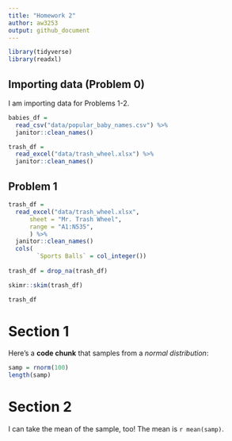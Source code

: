 ```yaml
---
title: "Homework 2"
author: aw3253
output: github_document
---
```


```r
library(tidyverse)
library(readxl)
```


## Importing data (Problem 0)

I am importing data for Problems 1-2.

```r

babies_df = 
  read_csv("data/popular_baby_names.csv") %>% 
  janitor::clean_names()

trash_df = 
  read_excel("data/trash_wheel.xlsx") %>% 
  janitor::clean_names()

```



## Problem 1

```r
trash_df = 
  read_excel("data/trash_wheel.xlsx", 
      sheet = "Mr. Trash Wheel",
      range = "A1:N535",
      ) %>% 
  janitor::clean_names()
  cols(
        `Sports Balls` = col_integer())
  
trash_df = drop_na(trash_df) 

skimr::skim(trash_df)

trash_df

```





# Section 1

Here's a **code chunk** that samples from 
a _normal distribution_:

```r
samp = rnorm(100)
length(samp)
```

# Section 2

I can take the mean of the sample, too!
The mean is `r mean(samp)`.